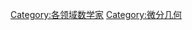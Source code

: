 {{Commonscat|Differential geometers}}

[[Category:各领域数学家|Category:各领域数学家]]
[[Category:微分几何|Category:微分几何]]